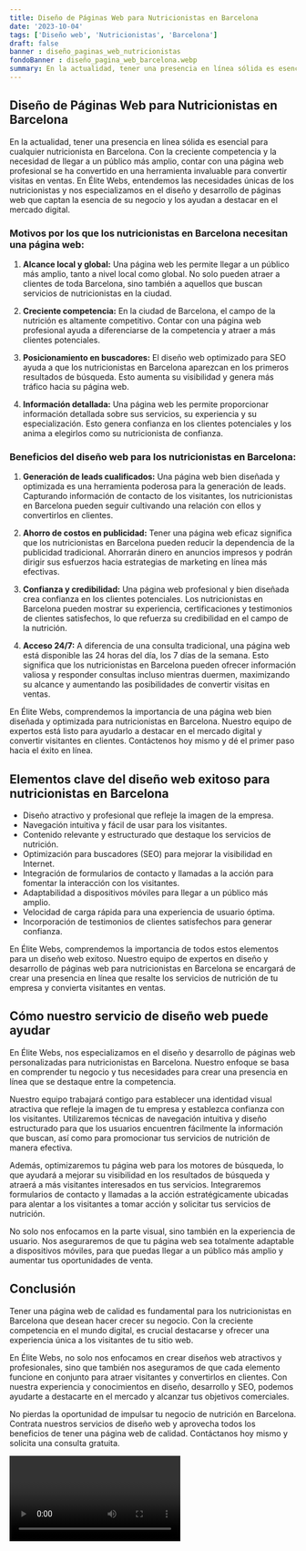```yaml
---
title: Diseño de Páginas Web para Nutricionistas en Barcelona
date: '2023-10-04'
tags: ['Diseño web', 'Nutricionistas', 'Barcelona']
draft: false
banner : diseño_paginas_web_nutricionistas
fondoBanner : diseño_pagina_web_barcelona.webp
summary: En la actualidad, tener una presencia en línea sólida es esencial para cualquier nutricionista en Barcelona. Con la creciente competencia y la necesidad de llegar a un público más amplio, contar con una página web profesional se ha convertido en una herramienta invaluable para convertir visitas en ventas. En Élite Webs, entendemos las necesidades únicas de los nutricionistas y nos especializamos en el diseño y desarrollo de páginas web que captan la esencia de su negocio y los ayudan a destacar en el mercado digital.
---
```


## Diseño de Páginas Web para Nutricionistas en Barcelona

En la actualidad, tener una presencia en línea sólida es esencial para cualquier nutricionista en Barcelona. Con la creciente competencia y la necesidad de llegar a un público más amplio, contar con una página web profesional se ha convertido en una herramienta invaluable para convertir visitas en ventas. En Élite Webs, entendemos las necesidades únicas de los nutricionistas y nos especializamos en el diseño y desarrollo de páginas web que captan la esencia de su negocio y los ayudan a destacar en el mercado digital.

### Motivos por los que los nutricionistas en Barcelona necesitan una página web:

1. **Alcance local y global:** Una página web les permite llegar a un público más amplio, tanto a nivel local como global. No solo pueden atraer a clientes de toda Barcelona, sino también a aquellos que buscan servicios de nutricionistas en la ciudad.

2. **Creciente competencia:** En la ciudad de Barcelona, el campo de la nutrición es altamente competitivo. Contar con una página web profesional ayuda a diferenciarse de la competencia y atraer a más clientes potenciales.

3. **Posicionamiento en buscadores:** El diseño web optimizado para SEO ayuda a que los nutricionistas en Barcelona aparezcan en los primeros resultados de búsqueda. Esto aumenta su visibilidad y genera más tráfico hacia su página web.

4. **Información detallada:** Una página web les permite proporcionar información detallada sobre sus servicios, su experiencia y su especialización. Esto genera confianza en los clientes potenciales y los anima a elegirlos como su nutricionista de confianza.

### Beneficios del diseño web para los nutricionistas en Barcelona:

1. **Generación de leads cualificados:** Una página web bien diseñada y optimizada es una herramienta poderosa para la generación de leads. Capturando información de contacto de los visitantes, los nutricionistas en Barcelona pueden seguir cultivando una relación con ellos y convertirlos en clientes.

2. **Ahorro de costos en publicidad:** Tener una página web eficaz significa que los nutricionistas en Barcelona pueden reducir la dependencia de la publicidad tradicional. Ahorrarán dinero en anuncios impresos y podrán dirigir sus esfuerzos hacia estrategias de marketing en línea más efectivas.

3. **Confianza y credibilidad:** Una página web profesional y bien diseñada crea confianza en los clientes potenciales. Los nutricionistas en Barcelona pueden mostrar su experiencia, certificaciones y testimonios de clientes satisfechos, lo que refuerza su credibilidad en el campo de la nutrición.

4. **Acceso 24/7:** A diferencia de una consulta tradicional, una página web está disponible las 24 horas del día, los 7 días de la semana. Esto significa que los nutricionistas en Barcelona pueden ofrecer información valiosa y responder consultas incluso mientras duermen, maximizando su alcance y aumentando las posibilidades de convertir visitas en ventas.

En Élite Webs, comprendemos la importancia de una página web bien diseñada y optimizada para nutricionistas en Barcelona. Nuestro equipo de expertos está listo para ayudarlo a destacar en el mercado digital y convertir visitantes en clientes. Contáctenos hoy mismo y dé el primer paso hacia el éxito en línea.

<GifSeo />

<Cta />

## Elementos clave del diseño web exitoso para nutricionistas en Barcelona

- Diseño atractivo y profesional que refleje la imagen de la empresa.
- Navegación intuitiva y fácil de usar para los visitantes.
- Contenido relevante y estructurado que destaque los servicios de nutrición.
- Optimización para buscadores (SEO) para mejorar la visibilidad en Internet.
- Integración de formularios de contacto y llamadas a la acción para fomentar la interacción con los visitantes.
- Adaptabilidad a dispositivos móviles para llegar a un público más amplio.
- Velocidad de carga rápida para una experiencia de usuario óptima.
- Incorporación de testimonios de clientes satisfechos para generar confianza.

En Élite Webs, comprendemos la importancia de todos estos elementos para un diseño web exitoso. Nuestro equipo de expertos en diseño y desarrollo de páginas web para nutricionistas en Barcelona se encargará de crear una presencia en línea que resalte los servicios de nutrición de tu empresa y convierta visitantes en ventas.

## Cómo nuestro servicio de diseño web puede ayudar

En Élite Webs, nos especializamos en el diseño y desarrollo de páginas web personalizadas para nutricionistas en Barcelona. Nuestro enfoque se basa en comprender tu negocio y tus necesidades para crear una presencia en línea que se destaque entre la competencia.

Nuestro equipo trabajará contigo para establecer una identidad visual atractiva que refleje la imagen de tu empresa y establezca confianza con los visitantes. Utilizaremos técnicas de navegación intuitiva y diseño estructurado para que los usuarios encuentren fácilmente la información que buscan, así como para promocionar tus servicios de nutrición de manera efectiva.

Además, optimizaremos tu página web para los motores de búsqueda, lo que ayudará a mejorar su visibilidad en los resultados de búsqueda y atraerá a más visitantes interesados en tus servicios. Integraremos formularios de contacto y llamadas a la acción estratégicamente ubicadas para alentar a los visitantes a tomar acción y solicitar tus servicios de nutrición.

No solo nos enfocamos en la parte visual, sino también en la experiencia de usuario. Nos aseguraremos de que tu página web sea totalmente adaptable a dispositivos móviles, para que puedas llegar a un público más amplio y aumentar tus oportunidades de venta.

## Conclusión

Tener una página web de calidad es fundamental para los nutricionistas en Barcelona que desean hacer crecer su negocio. Con la creciente competencia en el mundo digital, es crucial destacarse y ofrecer una experiencia única a los visitantes de tu sitio web.

En Élite Webs, no solo nos enfocamos en crear diseños web atractivos y profesionales, sino que también nos aseguramos de que cada elemento funcione en conjunto para atraer visitantes y convertirlos en clientes. Con nuestra experiencia y conocimientos en diseño, desarrollo y SEO, podemos ayudarte a destacarte en el mercado y alcanzar tus objetivos comerciales.

No pierdas la oportunidad de impulsar tu negocio de nutrición en Barcelona. Contrata nuestros servicios de diseño web y aprovecha todos los beneficios de tener una página web de calidad. Contáctanos hoy mismo y solicita una consulta gratuita.

<Video />

<CtaBot job='Nutricionistas' city='Barcelona'/>

<Gmaps query='Barcelona+españa+maps' />